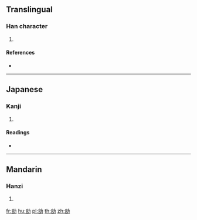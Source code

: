 ==Translingual==

===Han character===
{{Han char|rn=19|rad=力|as=08|sn=10|four=|canj=YRKS|ids=⿰咅力}}

# {{defn|Han|sort=力08}}

====References====
* {{Han ref|kx=0148.030|dkj=02376|dj=0333.110|hdz=10373.120|uh=52CF|ud=21199}}

----

==Japanese==

===Kanji===
{{ja-kanji|grade=|rs=力08}}

# {{defn|lang=ja|sort=力08}}

====Readings====
* {{ja-readings|on=[[ほう]] (hō), [[ぶ]] (bu)|kun=[[つとめる]] (tsutomeru)}}

----

==Mandarin==

===Hanzi===
{{cmn-hanzi|pin=[[pǒu]] ([[pou3]])|wg=p'ou<sup>3</sup>}}

# {{defn|lang=cmn|sort=力08}}

[[fr:勏]]
[[hu:勏]]
[[pl:勏]]
[[th:勏]]
[[zh:勏]]